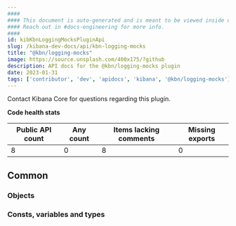 ```yaml
---
####
#### This document is auto-generated and is meant to be viewed inside our experimental, new docs system.
#### Reach out in #docs-engineering for more info.
####
id: kibKbnLoggingMocksPluginApi
slug: /kibana-dev-docs/api/kbn-logging-mocks
title: "@kbn/logging-mocks"
image: https://source.unsplash.com/400x175/?github
description: API docs for the @kbn/logging-mocks plugin
date: 2023-01-31
tags: ['contributor', 'dev', 'apidocs', 'kibana', '@kbn/logging-mocks']
---
```




Contact Kibana Core for questions regarding this plugin.

**Code health stats**

| Public API count  | Any count | Items lacking comments | Missing exports |
|-------------------|-----------|------------------------|-----------------|
| 8 | 0 | 8 | 0 |

## Common

### Objects
<DocDefinitionList data={kbnLoggingMocksObj.common.objects}/>

### Consts, variables and types
<DocDefinitionList data={kbnLoggingMocksObj.common.misc}/>

